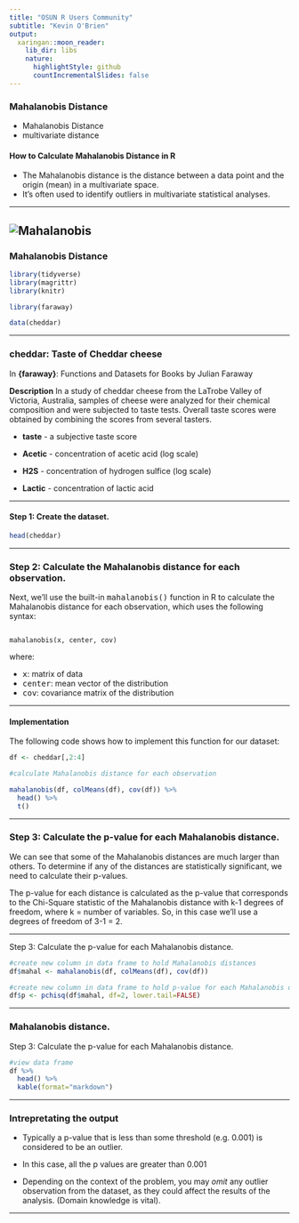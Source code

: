 ```yaml
---
title: "OSUN R Users Community"
subtitle: "Kevin O'Brien"
output:
  xaringan::moon_reader:
    lib_dir: libs
    nature:
      highlightStyle: github
      countIncrementalSlides: false
---
```


### Mahalanobis Distance


* Mahalanobis Distance 
* multivariate distance

#### How to Calculate Mahalanobis Distance in R

* The Mahalanobis distance is the distance between a data point and the origin (mean) in a multivariate space. 
* It's often used to identify outliers in multivariate statistical analyses.

---

![Mahalanobis](images/Mahalanobis-distance-location-and-scatter-methods.png)
---

### Mahalanobis Distance


```r
library(tidyverse)
library(magrittr)
library(knitr)
```

```r
library(faraway)

data(cheddar)

```
---


### cheddar: Taste of Cheddar cheese

In **{faraway}**: Functions and Datasets for Books by Julian Faraway

**Description**
In a study of cheddar cheese from the LaTrobe Valley of Victoria, Australia, samples of cheese were analyzed for their chemical composition and were subjected to taste tests. Overall taste scores were obtained by combining the scores from several tasters.


* **taste** - a subjective taste score

* **Acetic** - concentration of acetic acid (log scale)

* **H2S** - concentration of hydrogen sulfice (log scale)

* **Lactic** - concentration of lactic acid

---

#### Step 1: Create the dataset.

```r
head(cheddar)
```

---

### Step 2: Calculate the Mahalanobis distance for each observation.

Next, we'll use the built-in <tt>mahalanobis()</tt> function in R to calculate the Mahalanobis distance for each observation, which uses the following syntax:

<pre><code>
mahalanobis(x, center, cov)
</code></pre>

where:

* <tt>x</tt>: matrix of data
* <tt>center</tt>: mean vector of the distribution
* <tt>cov</tt>: covariance matrix of the distribution


---

#### Implementation

The following code shows how to implement this function for our dataset:

```r
df <- cheddar[,2:4]

#calculate Mahalanobis distance for each observation

mahalanobis(df, colMeans(df), cov(df)) %>% 
  head() %>%
  t()
```

---


### Step 3: Calculate the p-value for each Mahalanobis distance.

We can see that some of the Mahalanobis distances are much larger than others. To determine if any of the distances are statistically significant, we need to calculate their p-values.

The p-value for each distance is calculated as the p-value that corresponds to the Chi-Square statistic of the Mahalanobis distance with k-1 degrees of freedom, where k = number of variables. So, in this case we'll use a degrees of freedom of 3-1 = 2.

---

Step 3: Calculate the p-value for each Mahalanobis distance.


```r
#create new column in data frame to hold Mahalanobis distances
df$mahal <- mahalanobis(df, colMeans(df), cov(df))

#create new column in data frame to hold p-value for each Mahalanobis distance
df$p <- pchisq(df$mahal, df=2, lower.tail=FALSE)


```

---

### Mahalanobis distance.

Step 3: Calculate the p-value for each Mahalanobis distance.

```r
#view data frame
df %>%
  head() %>%
  kable(format="markdown")
```

---

### Intrepretating the output

* Typically a p-value that is less than some threshold (e.g. 0.001) is considered to be an outlier. 

* In this case, all the p values are greater than 0.001

* Depending on the context of the problem, you may *omit* any outlier observation from the dataset, as they could affect the results of the analysis. (Domain knowledge is vital).

---